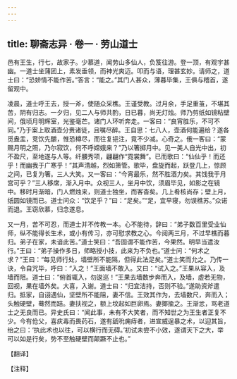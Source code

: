 ```yaml
---
---
---
```

title: 聊斋志异 · 卷一 · 劳山道士
---

邑有王生，行七，故家子。少慕道，闻劳山多仙人，负笈往游。登一顶，有观宇甚幽。一道士坐蒲团上，素发垂领，而神光爽迈。叩而与语，理甚玄妙。请师之，道士曰：“恐娇情不能作苦。”答言：“能之。”其门人甚众，薄暮毕集，王俱与稽首，遂留观中。

凌晨，道士呼王去，授一斧，使随众采樵。王谨受教。过月余，手足重茧，不堪其苦，阴有归志。一夕归，见二人与师共酌，日已暮，尚无灯烛。师乃剪纸如镜粘壁间，俄顷月明辉室，光鉴毫芒。诸门人环听奔走。一客曰：“良宵胜乐，不可不同。”乃于案上取酒壶分赉诸徒，且嘱尽醉。王自思：七八人，壶酒何能遍给？遂各觅盎盂，竞饮先釂，惟恐樽尽，而往复挹注，竟不少减。心奇之。俄一客曰：“蒙赐月明之照，乃尔寂饮，何不呼嫦娥来？”乃以箸掷月中。见一美人自光中出，初不盈尺，至地遂与人等。纤腰秀项，翩翩作“霓裳舞”。已而歌曰：“仙仙乎！而还乎！而幽我于广寒乎！”其声清越，烈如箫管。歌毕，盘旋而起，跃登几上，惊顾之间，已复为箸。三人大笑。又一客曰：“今宵最乐，然不胜酒力矣。其饯我于月宫可乎？”三人移席，渐入月中。众视三人，坐月中饮，须眉毕见，如影之在镜中。移时月渐暗，门人燃烛来，则道士独坐，而客杳矣。几上肴核尚存；壁上月，纸圆如镜而已。道士问众：“饮足乎？”曰：“足矣。”“足，宜早寝，勿误樵苏。”众诺而退。王窃欣慕，归念遂息。

又一月，苦不可忍，而道士并不传教一本。心不能待，辞曰：“弟子数百里受业仙师，纵不能得长生术，或小有传习，亦可慰求教之心。今阅两三月，不过早樵而暮归。弟子在家，未谙此苦。”道士笑曰：“吾固谓不能作苦，今果然。明早当遣汝行。”王曰：“弟子操作多日，师略授小技，此来为不负也。”道士问：“何术之求？”王曰：“每见师行处，墙壁所不能隔，但得此法足矣。”道士笑而允之。乃传一诀，令自咒毕，呼曰：“入之！”王面墙不敢入。又曰：“试入之。”王果从容入，及墙而阻。道士曰：“俯首辄入，勿逡巡！”王果去墙数步奔而入，及墙，虚若无物，回视，果在墙外矣。大喜，入谢。道士曰：“归宜洁持，否则不验。”遂助资斧遣归。抵家，自诩遇仙，坚壁所不能阻，妻不信。王效其作为，去墙数尺，奔而入；头触硬壁，蓦然而踣。妻扶视之，额上坟起如巨卵焉。妻揶揄之。王渐忿，骂老道士之无良而已。异史氏曰：“闻此事，未有不大笑者，而不知世之为王生者正复不少。今有伧父，喜疢毒而畏药石，遂有舐吮痈痔者，进宣威逞暴之术，以迎其旨，绐之曰：‘执此术也以往，可以横行而无碍。’初试未尝不小效，遂谓天下之大，举可以如是行矣，势不至触硬壁而颠蹶不止也。”

【翻译】

【注释】

